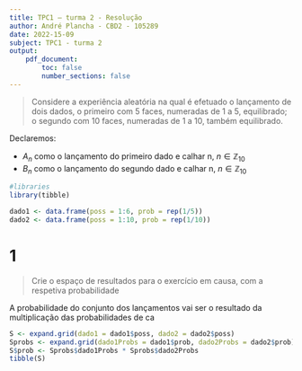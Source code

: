 ```yaml
---
title: TPC1 – turma 2 - Resolução
author: André Plancha - CBD2 - 105289
date: 2022-15-09
subject: TPC1 - turma 2
output:
    pdf_document:
        toc: false
        number_sections: false
---
```


> Considere a experiência aleatória na qual é efetuado o lançamento de dois dados, o primeiro com 5 faces, numeradas de 1 a 5, equilibrado; o segundo com 10 faces, numeradas de 1 a 10, também equilibrado.

Declaremos:

* $A_n$ como o lançamento do primeiro dado e calhar n, $n \in \mathbb{Z}_10$
* $B_n$ como o lançamento do segundo dado e calhar n, $n \in \mathbb{Z}_10$
```r
#libraries
library(tibble)

dado1 <- data.frame(poss = 1:6, prob = rep(1/5))
dado2 <- data.frame(poss = 1:10, prob = rep(1/10))
```

# 1
> Crie o espaço de resultados para o exercício em causa, com a respetiva probabilidade

A probabilidade do conjunto dos lançamentos vai ser o resultado da multiplicação das probabilidades de ca
```r
S <- expand.grid(dado1 = dado1$poss, dado2 = dado2$poss)
Sprobs <- expand.grid(dado1Probs = dado1$prob, dado2Probs = dado2$prob)
S$prob <- Sprobs$dado1Probs * Sprobs$dado2Probs
tibble(S)
```
